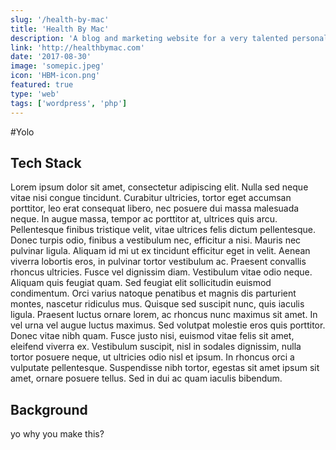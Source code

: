 ```yaml
---
slug: '/health-by-mac'
title: 'Health By Mac'
description: 'A blog and marketing website for a very talented personal trainer combining a focus on exercise and health 🥗'
link: 'http://healthbymac.com'
date: '2017-08-30'
image: 'somepic.jpeg'
icon: 'HBM-icon.png'
featured: true
type: 'web'
tags: ['wordpress', 'php']
---
```


#Yolo

## Tech Stack

Lorem ipsum dolor sit amet, consectetur adipiscing elit. Nulla sed neque vitae nisi congue tincidunt. Curabitur ultricies, tortor eget accumsan porttitor, leo erat consequat libero, nec posuere dui massa malesuada neque. In augue massa, tempor ac porttitor at, ultrices quis arcu. Pellentesque finibus tristique velit, vitae ultrices felis dictum pellentesque. Donec turpis odio, finibus a vestibulum nec, efficitur a nisi. Mauris nec pulvinar ligula. Aliquam id mi ut ex tincidunt efficitur eget in velit. Aenean viverra lobortis eros, in pulvinar tortor vestibulum ac.
Praesent convallis rhoncus ultricies. Fusce vel dignissim diam. Vestibulum vitae odio neque. Aliquam quis feugiat quam. Sed feugiat elit sollicitudin euismod condimentum. Orci varius natoque penatibus et magnis dis parturient montes, nascetur ridiculus mus. Quisque sed suscipit nunc, quis iaculis ligula. Praesent luctus ornare lorem, ac rhoncus nunc maximus sit amet. In vel urna vel augue luctus maximus. Sed volutpat molestie eros quis porttitor. Donec vitae nibh quam. Fusce justo nisi, euismod vitae felis sit amet, eleifend viverra ex. Vestibulum suscipit, nisl in sodales dignissim, nulla tortor posuere neque, ut ultricies odio nisl et ipsum. In rhoncus orci a vulputate pellentesque. Suspendisse nibh tortor, egestas sit amet ipsum sit amet, ornare posuere tellus. Sed in dui ac quam iaculis bibendum.

## Background

yo why you make this?
